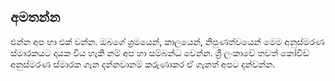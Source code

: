 <Head>
    <title>අමතන්න</title>
</Head>

## අමතන්න

එන්න අප හා එක් වන්න. ඔබගේ ශ්‍රමයෙන්, කාලයෙන්, නිපුණත්වයෙන් මෙම අනුස්මරණ ස්මාරකයට දායක විය හැකි නම් අප හා සම්බන්ධ වෙන්න. ශ්‍රී ලංකාවේ තවත් කෝවිඩ් අනුස්මරණ ස්මාරක ගැන දන්නවානම් කරුණාකර ඒ ගැනත් අපට දන්වන්න.

<ContactForm />